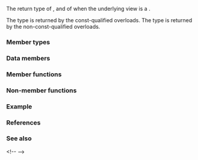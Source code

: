 {{cpp/ranges/slide_view/title|''iterator''}}
{{cpp/ranges/slide_view/navbar}}

{{ddcl|since=c++23|notes={{mark expos}}|
template&lt; bool Const &gt;
class /*iterator*/
}}

The return type of {{rlpt|begin|slide_view::begin}}, and of {{rlpt|end|slide_view::end}} when the underlying view {{tt|V}} is a {{lconcept|common_range}}.

The type {{c|/*iterator*/&lt;true&gt;}} is returned by the const-qualified overloads. The type {{c|/*iterator*/&lt;false&gt;}} is returned by the non-const-qualified overloads.

===Member types===
{{dsc begin}}
{{dsc hitem|Member type|Definition}}
{{dsc expos mem type|Base|private=yes|{{c|const V}} if {{tt|Const}} is {{c|true}}, otherwise {{c|V}}.}}
{{dsc|{{tt|iterator_category}}|{{c|std::input_iterator_tag}}}}
{{dsc|{{tt|iterator_concept}}|
* {{c|std::random_access_iterator_tag}}, if {{tti|Base}} models {{lconcept|random_access_range}}. Otherwise,
* {{c|std::bidirectional_iterator_tag}}, if {{tti|Base}} models {{lconcept|bidirectional_range}}. Otherwise,
* {{c|std::forward_iterator_tag}}.}}
{{dsc|{{tt|value_type}}|{{c|decltype(views::counted(current_, n_))}}}}
{{dsc|{{tt|difference_type}}|{{c|ranges::range_difference_t&lt;Base&gt;}}}}
{{dsc end}}

===Data members===
{{dsc begin}}
{{dsc hitem|Member name|Definition}}
{{dsc expos mem obj|current_|private=yes|{{c|ranges::iterator_t&lt;Base&gt;}}, holds an iterator to the first underlying element of the current window in {{rlpt|/|slide_view}}}}
{{dsc expos mem obj|last_ele_|private=yes|maybe=yes|{{c|ranges::iterator_t&lt;Base&gt;}}, holds an iterator to the one-past-end underlying element of the current window in {{rlpt|/|slide_view}}. Present only if [[#Member types|{{tti|Base}}]] models {{c|/*slide-caches-first*/}}.}}
{{dsc expos mem obj|n_|private=yes|{{c|ranges::range_difference_t&lt;Base&gt;}}, holds the window width of {{rlpt|/|slide_view}}.}}
{{dsc end}}

===Member functions===
{{dsc begin}}
{{dsc mem ctor|cpp/ranges/slide_view/iterator/iterator|constructs an iterator}}
{{dsc mem fun|cpp/ranges/slide_view/iterator/operator*|accesses the element}}
{{dsc mem fun|cpp/ranges/slide_view/iterator/operator_at|title=operator[]|accesses an element by index}}
{{dsc inc|cpp/ranges/adaptor/iterator/dsc operator arith|slide_view}}
{{dsc end}}

===Non-member functions===
{{dsc begin}}
{{dsc fun|cpp/ranges/slide_view/iterator/operator_cmp|title=operator==&lt;br&gt;operator&lt;&lt;br&gt;operator&gt;&lt;br&gt;operator&lt;=&lt;br&gt;operator&gt;=&lt;br&gt;operator&lt;=&gt;|compares the underlying iterators|notes={{mark c++23}}}}
{{dsc fun|cpp/ranges/slide_view/iterator/operator_arith2|title=operator+&lt;br&gt;operator-|performs iterator arithmetic|notes={{mark c++23}}}}
{{dsc end}}

===Example===
{{example}}

===References===
{{ref std c++23}}
{{ref std|title=Class template {{tt|slide_view::iterator}}|id=range.slide.iterator|section=26.7.29.3}}
{{ref std end}}

===See also===
{{dsc begin}}
&lt;!--
{{dsc inc|cpp/ranges/slide_view/dsc sentinel}}
--&gt;
{{dsc end}}

{{langlinks|de|es|ja|ru|zh}}
